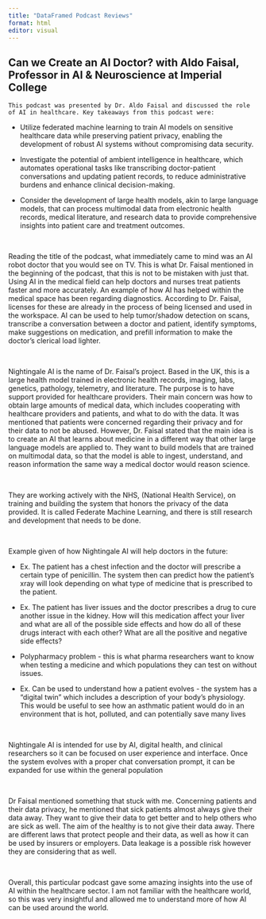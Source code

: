```yaml
---
title: "DataFramed Podcast Reviews"
format: html
editor: visual
---
```


## Can we Create an AI Doctor? with Aldo Faisal, Professor in AI & Neuroscience at Imperial College

	This podcast was presented by Dr. Aldo Faisal and discussed the role of AI in healthcare. Key takeaways from this podcast were:

-   Utilize federated machine learning to train AI models on sensitive healthcare data while preserving patient privacy, enabling the development of robust AI systems without compromising data security.

-   Investigate the potential of ambient intelligence in healthcare, which automates operational tasks like transcribing doctor-patient conversations and updating patient records, to reduce administrative burdens and enhance clinical decision-making.

-   Consider the development of large health models, akin to large language models, that can process multimodal data from electronic health records, medical literature, and research data to provide comprehensive insights into patient care and treatment outcomes.

\

Reading the title of the podcast, what immediately came to mind was an AI robot doctor that you would see on TV. This is what Dr. Faisal mentioned in the beginning of the podcast, that this is not to be mistaken with just that. Using AI in the medical field can help doctors and nurses treat patients faster and more accurately. An example of how AI has helped within the medical space has been regarding diagnostics. According to Dr. Faisal, licenses for these are already in the process of being licensed and used in the workspace. AI can be used to help tumor/shadow detection on scans, transcribe a conversation between a doctor and patient, identify symptoms, make suggestions on medication, and prefill information to make the doctor's clerical load lighter. 

\

Nightingale AI is the name of Dr. Faisal’s project. Based in the UK, this is a large health model trained in electronic health records, imaging, labs, genetics, pathology, telemetry, and literature. The purpose is to have support provided for healthcare providers. Their main concern was how to obtain large amounts of medical data, which includes cooperating with healthcare providers and patients, and what to do with the data. It was mentioned that patients were concerned regarding their privacy and for their data to not be abused. However, Dr. Faisal stated that the main idea is to create an AI that learns about medicine in a different way that other large language models are applied to. They want to build models that are trained on multimodal data, so that the model is able to ingest, understand, and reason information the same way a medical doctor would reason science. 

\

They are working actively with the NHS, (National Health Service), on training and building the system that honors the privacy of the data provided. It is called Federate Machine Learning, and there is still research and development that needs to be done. 

\

Example given of how Nightingale AI will help doctors in the future: 

-   Ex. The patient has a chest infection and the doctor will prescribe a certain type of penicillin. The system then can predict how the patient's xray will look depending on what type of medicine that is prescribed to the patient. 

-   Ex. The patient has liver issues and the doctor prescribes a drug to cure another issue in the kidney. How will this medication affect your liver and what are all of the possible side effects and how do all of these drugs interact with each other? What are all the positive and negative side effects? 

-   Polypharmacy problem - this is what pharma researchers want to know when testing a medicine and which populations they can test on without issues. 

-   Ex. Can be used to understand how a patient evolves - the system has a “digital twin” which includes a description of your body’s physiology. This would be useful to see how an asthmatic patient would do in an environment that is hot, polluted, and can potentially save many lives

\

Nightingale AI is intended for use by AI, digital health, and clinical researchers so it can be focused on user experience and interface. Once the system evolves with a proper chat conversation prompt, it can be expanded for use within the general population

\

Dr Faisal mentioned something that stuck with me. Concerning patients and their data privacy, he mentioned that sick patients almost always give their data away. They want to give their data to get better and to help others who are sick as well. The aim of the healthy is to not give their data away. There are different laws that protect people and their data, as well as how it can be used by insurers or employers. Data leakage is a possible risk however they are considering that as well. 

\

Overall, this particular podcast gave some amazing insights into the use of AI within the healthcare sector. I am not familiar with the healthcare world, so this was very insightful and allowed me to understand more of how AI can be used around the world. 
